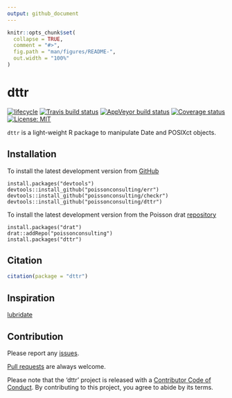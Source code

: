 ```yaml
---
output: github_document
---
```


<!-- README.md is generated from README.Rmd. Please edit that file -->

```r
knitr::opts_chunk$set(
  collapse = TRUE,
  comment = "#>",
  fig.path = "man/figures/README-",
  out.width = "100%"
)
```
# dttr

[![lifecycle](https://img.shields.io/badge/lifecycle-experimental-orange.svg)](https://www.tidyverse.org/lifecycle/#experimental)
[![Travis build status](https://travis-ci.org/poissonconsulting/dttr.svg?branch=master)](https://travis-ci.org/poissonconsulting/dttr)
[![AppVeyor build status](https://ci.appveyor.com/api/projects/status/github/poissonconsulting/dttr?branch=master&svg=true)](https://ci.appveyor.com/project/poissonconsulting/dttr)
[![Coverage status](https://codecov.io/gh/poissonconsulting/dttr/branch/master/graph/badge.svg)](https://codecov.io/github/poissonconsulting/dttr?branch=master)
[![License: MIT](https://img.shields.io/badge/License-MIT-green.svg)](https://opensource.org/licenses/MIT)

`dttr` is a light-weight R package to manipulate Date and POSIXct objects.

## Installation

To install the latest development version from [GitHub](https://github.com/poissonconsulting/dttr)
```
install.packages("devtools")
devtools::install_github("poissonconsulting/err")
devtools::install_github("poissonconsulting/checkr")
devtools::install_github("poissonconsulting/dttr")
```

To install the latest development version from the Poisson drat [repository](https://github.com/poissonconsulting/drat)
```
install.packages("drat")
drat::addRepo("poissonconsulting")
install.packages("dttr")
```

## Citation

```r
citation(package = "dttr")
```

## Inspiration

[lubridate](https://lubridate.tidyverse.org)

## Contribution

Please report any [issues](https://github.com/poissonconsulting/dttr/issues).

[Pull requests](https://github.com/poissonconsulting/dttr/pulls) are always welcome.

Please note that the 'dttr' project is released with a [Contributor Code of Conduct](CODE_OF_CONDUCT.md). By contributing to this project, you agree to abide by its terms.
